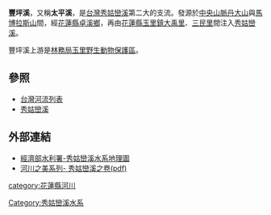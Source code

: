 {{Infobox river
| river_name = 豐坪溪
| other_name = 太平溪
| image_name = 豐坪溪橋 (10135967606).jpg
| image_size = 300px
| caption    = 跨越豐坪溪的[[臺鐵|臺鐵]][[臺東線|臺東線]]豐坪溪橋
| origin     = [[丹大山|丹大山]]<br/>[[馬博拉斯山|馬博拉斯山]]
| mouth      = [[玉里鎮|玉里鎮]][[大禹里|大禹里]]、[[三民里|三民里]]
| progression = [[秀姑巒溪|秀姑巒溪]]
| basin_countries = {{ROC}}
| location   = [[花蓮縣|花蓮縣]][[卓溪鄉|卓溪鄉]]、[[玉里鎮|玉里鎮]]
| length     = {{convert|37|km|0|}}
| elevation  = {{convert|2500|m|0|}}
| mouth_elevation = 
| discharge  = 
| watershed  = {{convert|286.80|km2|0|}}
}}
'''豐坪溪'''，又稱'''太平溪'''，是[[台灣|台灣]][[秀姑巒溪|秀姑巒溪]]第二大的支流。發源於[[中央山脈|中央山脈]][[丹大山|丹大山]]與[[馬博拉斯山|馬博拉斯山]]間，經[[花蓮縣|花蓮縣]][[卓溪鄉|卓溪鄉]]，再由[[花蓮縣|花蓮縣]][[玉里鎮|玉里鎮]][[大禹里|大禹里]]、[[三民里|三民里]]間注入[[秀姑巒溪|秀姑巒溪]]。 

豐坪溪上游是[[林務局|林務局]][[玉里野生動物保護區|玉里野生動物保護區]]。

==參照==
*[[台灣河流列表|台灣河流列表]]
*[[秀姑巒溪|秀姑巒溪]]


==外部連結==
*[https://web.archive.org/web/20070308034255/http://www.wra09.gov.tw/f-19.htm 經濟部水利署-秀姑巒溪水系地理圖]
*[https://web.archive.org/web/20061103040001/http://www.wcis.itri.org.tw/Upload/QUART1/000207/22-4.pdf 河川之美系列- 秀姑巒溪之卷(pdf)]

{{台灣河流}}

[[Category:秀姑巒溪水系|Category:秀姑巒溪水系]]
[[category:花蓮縣河川|category:花蓮縣河川]]

{{Taiwan-river-stub}}